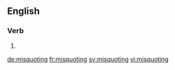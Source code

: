 ==English==

===Verb===
{{head|en}}

# {{present participle of|misquote}}

[[de:misquoting]]
[[fr:misquoting]]
[[sv:misquoting]]
[[vi:misquoting]]